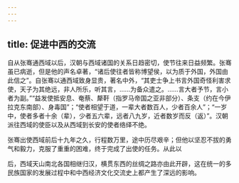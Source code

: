 ```yaml
---
---
---
```

title: 促进中西的交流
---



自从张骞通西域以后，汉朝与西域诸国的关系日趋密切，使节往来日益频繁。张骞虽已病逝，但是他的声名卓著，“诸后使往者皆称博望侯，以为质于外国，外国由此信之”。自张骞以通西域致身显贵，著名中外，“其吏士争上书言外国奇怪利害求使，天子为其绝远，非人所乐，听其言，……为备众遣之。……言大者予节，言小者为副。”“益发使抵安息、奄蔡、犛靬（指罗马帝国之亚非部分）、条支（约在今伊拉克东南部）、身毒国”；“使者相望于道，一辈大者数百人，少者百余人”；“一岁中，使者多者十余（辈），少者五六辈，远者八九岁，近者数岁而反（返）”。汉朝派往西域的使臣以及从西域到长安的使者络绎不绝。

张骞出使西域前后十九年之久，行程数万里，途中历尽艰辛；但他以坚忍不拔的勇气和毅力，克服了重重的困难，终于完成了出使的任务。从此以

后，西域天山南北各国相继归汉，横贯东西的丝绸之路亦由此开辟，这在统一的多民族国家的发展过程中和中西经济文化交流史上都产生了深远的影响。